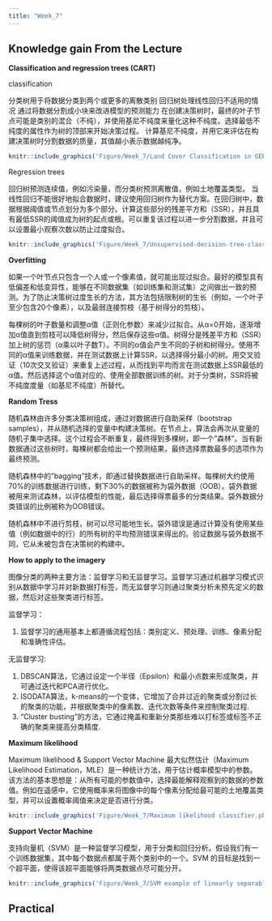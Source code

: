 ```yaml
---
title: "Week_7"
---
```


## **Knowledge gain From the Lecture**

**Classification and regression trees (CART)**

classification

分类树用于将数据分类到两个或更多的离散类别 回归树处理线性回归不适用的情况 通过将数据分割成小块来改进模型的预测能力 在创建决策树时，最终的叶子节点可能是类别的混合（不纯），并使用基尼不纯度来量化这种不纯度。选择最低不纯度的属性作为树的顶部来开始决策过程。 计算基尼不纯度，并用它来评估在构建决策树时分割数据的质量，其值越小表示数据越纯净。

```r
knitr::include_graphics('Figure/Week_7/Land Cover Classification in GEE.png')
```

Regression trees

回归树预测连续值，例如污染量，而分类树预测离散值，例如土地覆盖类型。 当线性回归不能很好地拟合数据时，建议使用回归树作为替代方案。在回归树中，数据根据阈值或节点划分为多个部分。计算这些部分的残差平方和（SSR），并且具有最低SSR的阈值成为树的起点或根。可以重复该过程以进一步分割数据，并且可以设置最小观察次数以防止过度拟合。

```r
knitr::include_graphics('Figure/Week_7/Unsupervised-decision-tree-classification-procedure-in-Google-Earth-Engine-performed-for.ppm')
```

**Overfitting**

如果一个叶节点只包含一个人或一个像素值，就可能出现过拟合。最好的模型具有低偏差和低变异性，能够在不同数据集（如训练集和测试集）之间做出一致的预测。为了防止决策树过度生长的方法，其方法包括限制树的生长（例如，一个叶子至少包含20个像素），以及最弱连接剪枝（基于树得分的剪枝）。

每棵树的叶子数量和调整α值（正则化参数）来减少过拟合。从α=0开始，逐渐增加α值直到剪枝可以降低树得分，然后保存这些α值。树得分是残差平方和（SSR）加上树的惩罚（α乘以叶子数T）。不同的α值会产生不同的子树和树得分。使用不同的α值来训练数据，并在测试数据上计算SSR，以选择得分最小的树。用交叉验证（10次交叉验证）来重复上述过程，从而找到平均而言在测试数据上SSR最低的α值。然后选择这个α值对应的、使用全部数据训练的树。对于分类树，SSR将被不纯度度量（如基尼不纯度）所替代。

**Random Tress**

随机森林由许多分类决策树组成，通过对数据进行自助采样（bootstrap samples），并从随机选择的变量中构建决策树。在节点上，算法会再次从变量的随机子集中选择。这个过程会不断重复，最终得到多棵树，即一个"森林"。当有新数据通过这些树时，每棵树都会给出一个预测结果，最终选择票数最多的选项作为最终预测。

随机森林中的"bagging"技术，即通过替换数据进行自助采样。每棵树大约使用70%的训练数据进行训练，剩下30%的数据被称为袋外数据（OOB）。袋外数据被用来测试森林，以评估模型的性能，最后选择得票最多的分类结果。袋外数据分类错误的比例被称为OOB错误。

随机森林中不进行剪枝，树可以尽可能地生长。袋外错误是通过计算没有使用某些值（例如数据中的行）的所有树的平均预测错误来得出的。验证数据与袋外数据不同，它从未被包含在决策树的构建中。

**How to apply to the imagery**

图像分类的两种主要方法：监督学习和无监督学习。监督学习通过机器学习模式识别从数据中学习并对新数据打标签，而无监督学习则通过聚类分析未预先定义的数据，然后对这些聚类进行标签。

监督学习：

1.  监督学习的通用基本上都遵循流程包括：类别定义、预处理、训练、像素分配和准确性评估。

无监督学习:

1.  DBSCAN算法，它通过设定一个半径（Epsilon）和最小点数来形成聚类，并可通过迭代和PCA进行优化。
2.  ISODATA算法，k-means的一个变体，它增加了合并过近的聚类或分割过长的聚类的功能，并根据聚类中的像素数、迭代次数等条件来控制聚类过程.
3.  "Cluster busting"的方法，它通过掩盖和重新分类那些难以打标签或标签不正确的聚类来提高分类精度.

**Maximum likelihood**

Maximum likelihood & Support Vector Machine 最大似然估计（Maximum Likelihood Estimation，MLE）是一种统计方法，用于估计概率模型中的参数。该方法的基本思想是：从所有可能的参数值中，选择最能解释观察到的数据的参数值。例如在遥感中，它使用概率来将图像中的每个像素分配给最可能的土地覆盖类型，并可以设置概率阈值来决定是否进行分类。

```r
knitr::include_graphics('Figure/Week_7/Maximum likelihood classifier.pbm')
```

**Support Vector Machine**

支持向量机（SVM）是一种监督学习模型，用于分类和回归分析。假设我们有一个训练数据集，其中每个数据点都属于两个类别中的一个。SVM 的目标是找到一个超平面，使得该超平面能够将两类数据点尽可能分开。

```r
knitr::include_graphics('Figure/Week_7/SVM example of linearly separable data.png')
```
## **Practical**































